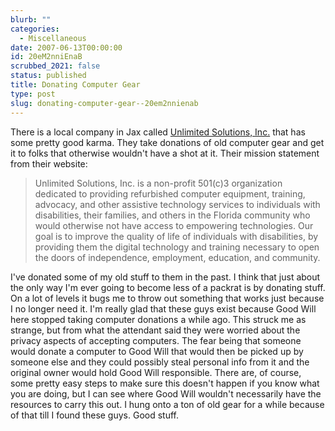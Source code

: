 ```yaml
---
blurb: ""
categories:
  - Miscellaneous
date: 2007-06-13T00:00:00
id: 20eM2nniEnaB
scrubbed_2021: false
status: published
title: Donating Computer Gear
type: post
slug: donating-computer-gear--20em2nnienab
---
```


There is a local company in Jax called
[Unlimited Solutions, Inc.](http://www.usatspecialists.org/) that
has some pretty good karma. They take donations of old computer
gear and get it to folks that otherwise wouldn't have a shot at it.
Their mission statement from their website:
> Unlimited Solutions, Inc. is a non-profit 501(c)3 organization
> dedicated to providing refurbished computer equipment, training,
> advocacy, and other assistive technology services to individuals
> with disabilities, their families, and others in the Florida
> community who would otherwise not have access to empowering
> technologies. Our goal is to improve the quality of life of
> individuals with disabilities, by providing them the digital
> technology and training necessary to open the doors of
> independence, employment, education, and community.

I've donated some of my old stuff to them in the past. I think that
just about the only way I'm ever going to become less of a packrat
is by donating stuff. On a lot of levels it bugs me to throw out
something that works just because I no longer need it. I'm really
glad that these guys exist because Good Will here stopped taking
computer donations a while ago. This struck me as strange, but from
what the attendant said they were worried about the privacy aspects
of accepting computers. The fear being that someone would donate a
computer to Good Will that would then be picked up by someone else
and they could possibly steal personal info from it and the
original owner would hold Good Will responsible. There are, of
course, some pretty easy steps to make sure this doesn't happen if
you know what you are doing, but I can see where Good Will wouldn't
necessarily have the resources to carry this out. I hung onto a ton
of old gear for a while because of that till I found these guys.
Good stuff.